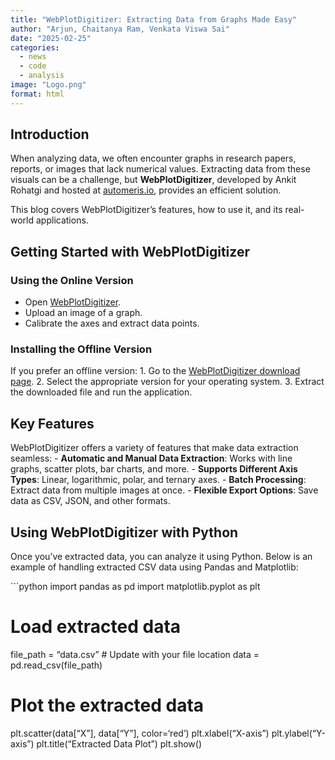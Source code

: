 ```yaml
---
title: "WebPlotDigitizer: Extracting Data from Graphs Made Easy"
author: "Arjun, Chaitanya Ram, Venkata Viswa Sai"
date: "2025-02-25"
categories:
  - news
  - code
  - analysis
image: "Logo.png"
format: html
---
```


## Introduction

When analyzing data, we often encounter graphs in research papers, reports, or images that lack numerical values. Extracting data from these visuals can be a challenge, but **WebPlotDigitizer**, developed by Ankit Rohatgi and hosted at [automeris.io](https://automeris.io/), provides an efficient solution.

This blog covers WebPlotDigitizer’s features, how to use it, and its real-world applications.

## Getting Started with WebPlotDigitizer

### Using the Online Version

-   Open [WebPlotDigitizer](https://automeris.io/WebPlotDigitizer/).
-   Upload an image of a graph.
-   Calibrate the axes and extract data points.

### Installing the Offline Version

If you prefer an offline version: 1. Go to the [WebPlotDigitizer download page](https://automeris.io/WebPlotDigitizer/). 2. Select the appropriate version for your operating system. 3. Extract the downloaded file and run the application.

## Key Features

WebPlotDigitizer offers a variety of features that make data extraction seamless: - **Automatic and Manual Data Extraction**: Works with line graphs, scatter plots, bar charts, and more. - **Supports Different Axis Types**: Linear, logarithmic, polar, and ternary axes. - **Batch Processing**: Extract data from multiple images at once. - **Flexible Export Options**: Save data as CSV, JSON, and other formats.

## Using WebPlotDigitizer with Python

Once you've extracted data, you can analyze it using Python. Below is an example of handling extracted CSV data using Pandas and Matplotlib:

\`\`\`python import pandas as pd import matplotlib.pyplot as plt

# Load extracted data

file_path = "data.csv" \# Update with your file location data = pd.read_csv(file_path)

# Plot the extracted data

plt.scatter(data\["X"\], data\["Y"\], color='red') plt.xlabel("X-axis") plt.ylabel("Y-axis") plt.title("Extracted Data Plot") plt.show()
